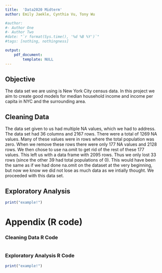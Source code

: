 ```yaml
---
title:  'Data2020 Midterm'
author: Emily Jaekle, Cynthia Vu, Tony Wu

#author:
#- Author One
#- Author Two
#date: "`r format(Sys.time(), '%d %B %Y')`"
#tags: [nothing, nothingness]

output: 
    pdf_document:
        template: NULL
---
```


## Objective 

The data set we are using is New York City census data. In this project we aim to create good models for median household income and income per capita in NYC and the surrounding area. 

## Cleaning Data 

The data set given to us had multiple NA values, which we had to address. The data set had 36 columns and 2167 rows. There were a total of 1269 NA values. Many of these values were in rows where the total population was zero. When we remove these rows there were only 177 NA values and 2128 rows. We then chose to use na.omit to get rid of the rest of these 177 values. This left us with a data frame with 2095 rows. Thus we only lost 33 rows (since the other 39 had total populations of 0). This would have been the same as if we had done na.omit on the dataset at the very beginning, but now we know we did not lose as much data as we intially thought. We proceeded with this data set. 



## Exploratory Analysis 



```r
print("example!")
```



# Appendix (R code)

### Cleaning Data R Code
```r

```


### Exploratory Analysis R Code

```r
print("example!")
```



